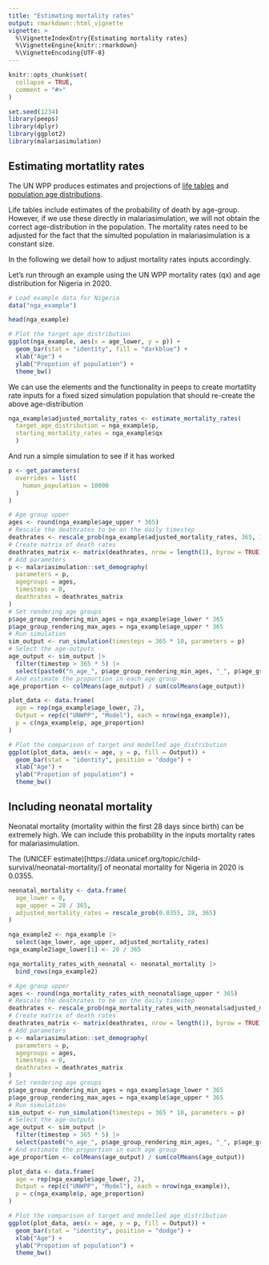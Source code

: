 ```yaml
---
title: "Estimating mortality rates"
output: rmarkdown::html_vignette
vignette: >
  %\VignetteIndexEntry{Estimating mortality rates}
  %\VignetteEngine{knitr::rmarkdown}
  %\VignetteEncoding{UTF-8}
---
```


```r
knitr::opts_chunk$set(
  collapse = TRUE,
  comment = "#>"
)
```

```r
set.seed(1234)
library(peeps)
library(dplyr)
library(ggplot2)
library(malariasimulation)
```

## Estimating mortatlity rates

The UN WPP produces estimates and projections of 
[life tables](https://population.un.org/wpp/Download/Standard/Mortality/)
and [population age distributions](https://population.un.org/wpp/Download/Standard/Population/).

Life tables include estimates of the probability of death by age-group. However,
if we use these directly in malariasimulation, we will not obtain the correct 
age-distribution in the population. The mortality rates need to be adjusted
for the fact that the simulted population in malariasimulation is a constant size.

In the following we detail how to adjust mortality rates inputs accordingly.

Let's run through an example using the UN WPP mortality rates (qx) and age distribution for 
Nigeria in 2020.

``` r
# Load example data for Nigeria
data("nga_example")

head(nga_example)

# Plot the target age_distribution
ggplot(nga_example, aes(x = age_lower, y = p)) +
  geom_bar(stat = "identity", fill = "darkblue") +
  xlab("Age") +
  ylab("Propotion of population") +
  theme_bw()
```

We can use the elements and the functionality in peeps to create mortatlity
rate inputs for a fixed sized simulation population that should re-create
the above age-distribution

``` r
nga_example$adjusted_mortality_rates <- estimate_mortality_rates(
  target_age_distribution = nga_example$p,
  starting_mortality_rates = nga_example$qx
  )
```

And run a simple simulation to see if it has worked

```r
p <- get_parameters(
  overrides = list(
    human_population = 10000
  )
)

# Age group upper
ages <- round(nga_example$age_upper * 365)
# Rescale the deathrates to be on the daily timestep
deathrates <- rescale_prob(nga_example$adjusted_mortality_rates, 365, 1)
# Create matrix of death rates
deathrates_matrix <- matrix(deathrates, nrow = length(1), byrow = TRUE)
# Add parameters
p <- malariasimulation::set_demography(
  parameters = p,
  agegroups = ages,
  timesteps = 0,
  deathrates = deathrates_matrix
)
# Set rendering age groups
p$age_group_rendering_min_ages = nga_example$age_lower * 365
p$age_group_rendering_max_ages = nga_example$age_upper * 365
# Run simulation
sim_output <- run_simulation(timesteps = 365 * 10, parameters = p)
# Select the age-outputs
age_output <- sim_output |> 
  filter(timestep > 365 * 5) |>
  select(paste0("n_age_", p$age_group_rendering_min_ages, "_", p$age_group_rendering_max_ages))
# And estimate the proportion in each age group
age_proportion <- colMeans(age_output) / sum(colMeans(age_output))

plot_data <- data.frame(
  age = rep(nga_example$age_lower, 2),
  Output = rep(c("UNWPP", "Model"), each = nrow(nga_example)),
  p = c(nga_example$p, age_proportion)
)

# Plot the comparison of target and modelled age_distribution
ggplot(plot_data, aes(x = age, y = p, fill = Output)) +
  geom_bar(stat = "identity", position = "dodge") +
  xlab("Age") +
  ylab("Propotion of population") +
  theme_bw()
```

## Including neonatal mortality

Neonatal mortality (mortality within the first 28 days since birth) can be extremely high.
We can include this probability in the inputs mortality rates for malariasimulation.

The (UNICEF estimate)[https://data.unicef.org/topic/child-survival/neonatal-mortality/]
of neonatal mortality for Nigeria in 2020 is 0.0355.

``` r
neonatal_mortality <- data.frame(
  age_lower = 0,
  age_upper = 28 / 365,
  adjusted_mortality_rates = rescale_prob(0.0355, 28, 365)
)

nga_example2 <- nga_example |>
  select(age_lower, age_upper, adjusted_mortality_rates)
nga_example2$age_lower[1] <- 28 / 365

nga_mortality_rates_with_neonatal <- neonatal_mortality |>
  bind_rows(nga_example2)

# Age group upper
ages <- round(nga_mortality_rates_with_neonatal$age_upper * 365)
# Rescale the deathrates to be on the daily timestep
deathrates <- rescale_prob(nga_mortality_rates_with_neonatal$adjusted_mortality_rates, 365, 1)
# Create matrix of death rates
deathrates_matrix <- matrix(deathrates, nrow = length(1), byrow = TRUE)
# Add parameters
p <- malariasimulation::set_demography(
  parameters = p,
  agegroups = ages,
  timesteps = 0,
  deathrates = deathrates_matrix
)
# Set rendering age groups
p$age_group_rendering_min_ages = nga_example$age_lower * 365
p$age_group_rendering_max_ages = nga_example$age_upper * 365
# Run simulation
sim_output <- run_simulation(timesteps = 365 * 10, parameters = p)
# Select the age-outputs
age_output <- sim_output |> 
  filter(timestep > 365 * 5) |>
  select(paste0("n_age_", p$age_group_rendering_min_ages, "_", p$age_group_rendering_max_ages))
# And estimate the proportion in each age group
age_proportion <- colMeans(age_output) / sum(colMeans(age_output))

plot_data <- data.frame(
  age = rep(nga_example$age_lower, 2),
  Output = rep(c("UNWPP", "Model"), each = nrow(nga_example)),
  p = c(nga_example$p, age_proportion)
)

# Plot the comparison of target and modelled age_distribution
ggplot(plot_data, aes(x = age, y = p, fill = Output)) +
  geom_bar(stat = "identity", position = "dodge") +
  xlab("Age") +
  ylab("Propotion of population") +
  theme_bw()
```

